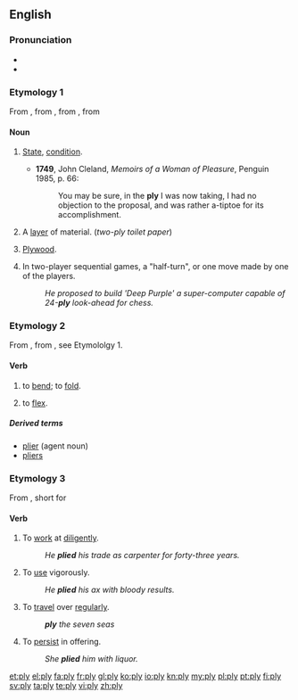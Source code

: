 {{wikipedia|dab=ply}}
==English==

===Pronunciation===
* {{IPA|/plaɪ/}}
* {{rhymes|aɪ}}

===Etymology 1===
From {{etyl|enm|en}}, from {{etyl|frm|en}} {{term|pli||lang=frm|pleat, fold}}, from {{term|plier||lang=frm|bend, fold}}, from {{etyl|la|en}} {{term|plico||lang=la|flod, fold together}}

====Noun====
{{en-noun|pl|ies}}

# {{context|now|_|chiefly|_|Scotland}} [[state|State]], [[condition]].
#*'''1749''', John Cleland, ''Memoirs of a Woman of Pleasure'', Penguin 1985, p. 66:
#*:You may be sure, in the '''ply''' I was now taking, I had no objection to the proposal, and was rather a-tiptoe for its accomplishment.
# A [[layer]] of material. (''two-ply toilet paper'')
# {{colloquial}} [[plywood|Plywood]].
# {{context|artificial intelligence|game theory}} In two-player sequential games, a "half-turn", or one move made by one of the players.
#: ''He proposed to build 'Deep Purple' a super-computer capable of 24-'''ply''' look-ahead for chess.''

===Etymology 2===
From {{etyl|enm|en}} {{term|plien||lang=enm|bend, fold, mold}}, from {{etyl|frm|en}} {{term|plier||lang=frm|bend, fold}}, see Etymololgy 1.

====Verb====
{{en-verb|plies|plying|plied}}

# {{transitive}} to [[bend]]; to [[fold]].
# {{intransitive}} to [[flex]].

=====Derived terms=====
* [[plier]] (agent noun)
* [[pliers]]

===Etymology 3===
From {{etyl|enm|en}} {{term|plien||lang=enm}}, short for {{term|applien||lang=enm|apply}}

====Verb====
{{en-verb|plies|plying|plied}}

# {{transitive}} To [[work]] at [[diligent]]ly.
#: ''He '''plied''' his trade as carpenter for forty-three years.''
# {{transitive}} To [[use]] vigorously.
#: ''He '''plied''' his ax with bloody results.''
# {{transitive}} To [[travel]] over [[regular]]ly.
#: '''''ply''' the seven seas''
# {{transitive}} To [[persist]] in offering.
#: ''She '''plied''' him with liquor.''

{{webster}}

[[et:ply]]
[[el:ply]]
[[fa:ply]]
[[fr:ply]]
[[gl:ply]]
[[ko:ply]]
[[io:ply]]
[[kn:ply]]
[[my:ply]]
[[pl:ply]]
[[pt:ply]]
[[fi:ply]]
[[sv:ply]]
[[ta:ply]]
[[te:ply]]
[[vi:ply]]
[[zh:ply]]
